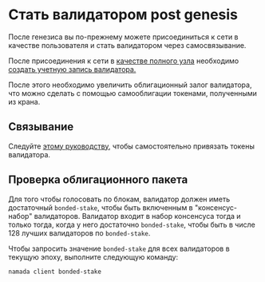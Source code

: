# Стать валидатором post genesis

После генезиса вы по-прежнему можете присоединиться к сети в качестве пользователя и стать валидатором через самосвязывание.

После присоединения к сети в [качестве полного узла](../../operators/ledger/running-a-full-node.mdx) необходимо [создать учетную запись валидатора.](../../operators/validators/post-genesis-validator-setup.mdx)

После этого необходимо увеличить облигационный залог валидатора, что можно сделать с помощью самооблигации токенами, полученными из крана.

## Связывание

Следуйте [этому руководст](../../operators/validators/staking.mdx#self-bonding)[ву](../../rukovodstvo-dlya-operatorov/validatory-namada/svyazyvanie-staking.md), чтобы самостоятельно привязать токены валидатора.

## Проверка облигационного пакета

Для того чтобы голосовать по блокам, валидатор должен иметь достаточный `bonded-stake`, чтобы быть включенным в "консенсус-набор" валидаторов. Валидатор входит в набор консенсуса тогда и только тогда, когда у него достаточно `bonded-stake`, чтобы быть в числе 128 лучших валидаторов по `bonded-stake`.

Чтобы запросить значение `bonded-stake` для всех валидаторов в текущую эпоху, выполните следующую команду:

```bash copy
namada client bonded-stake
```